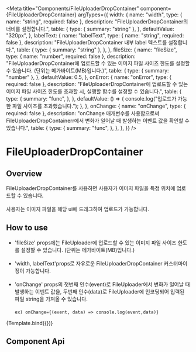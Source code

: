 
<Meta
  title="Components/FileUploaderDropContainer"
  component={FileUploaderDropContainer}
  argTypes={{
    width: {
      name: "width",
      type: { name: "string", required: false },
      description: "FileUploaderDropContainer의 너비를 설정합니다.",
      table: {
        type: { summary: "string" },
      },
      defaultValue: "320px",
    },
    labelText: {
      name: "labelText",
      type: { name: "string", required: false },
      description: "FileUploaderDropContainer 내부 label 텍스트를 설정합니다.",
      table: {
        type: { summary: "string" },
      },
    },
    fileSize: {
      name: "fileSize",
      type: { name: "number", required: false },
      description:
        "FileUploaderDropContainer에 업로드할 수 있는 이미지 파일 사이즈 한도를 설정할 수 있습니다. (단위는 메가바이트(MB)입니다.)",
      table: {
        type: { summary: "number" },
      },
      defaultValue: 0.5,
    },
    onError: {
      name: "onError",
      type: { required: false },
      description:
        "FileUploaderDropContainer에 업로드할 수 있는 이미지 파일 사이즈 한도를 초과할 시, 실행할 함수를 설정할 수 있습니다.",
      table: {
        type: {
          summary: "func",
        },
      },
      defaultValue: () => {
        console.log("업로드가 가능한 파일 사이즈를 초과했습니다.");
      },
    },
    onChange: {
      name: "onChange",
      type: { required: false },
      description:
        "onChange 매개변수를 사용함으로써 FileUploaderDropContainerr에서 변화가 일어날 때 발생하는 이벤트 값을 확인할 수 있습니다.",
      table: {
        type: {
          summary: "func",
        },
      },
    },
  }}
/>

# FileUploaderDropContainer

## Overview

FileUploaderDropContainer를 사용하면 사용자가 이미지 파일을 특정 위치에 업로드할 수 있습니다.<br /><br />
사용자는 이미지 파일을 해당 ui에 드래그하여 업로드가 가능합니다.


## How to use

- 'fileSize' props에는 FileUploader에 업로드할 수 있는 이미지 파일 사이즈 한도를 설정할 수 있습니다. (단위는 메가바이트(MB)입니다.)<br/><br/>
- 'width, labelText'props로 자유로운 FileUploaderDropContainer 커스터마이징이 가능합니다.<br /><br />
- 'onChange' props의 첫번째 인수(event)로 FileUploader에서 변화가 일어날 때 발생하는 이벤트 값을, 두번째 인수(data)로 FileUploader에
  인코딩되어 입력된 파일 string을 가져올 수 있습니다.<br/><br/>
  `ex) onChange={(event, data) => console.log(event,data)}`

<Canvas>
  <Story name="Default" args={{}}>
    {Template.bind({})}
  </Story>
</Canvas>

## Component Api

<ArgsTable story="Default" />
